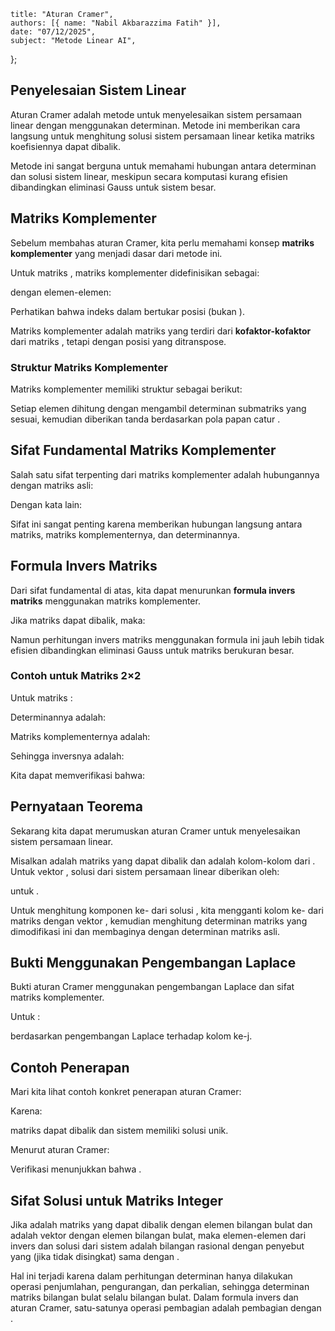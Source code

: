     title: "Aturan Cramer",
    authors: [{ name: "Nabil Akbarazzima Fatih" }],
    date: "07/12/2025",
    subject: "Metode Linear AI",
};

## Penyelesaian Sistem Linear

Aturan Cramer adalah metode untuk menyelesaikan sistem persamaan linear dengan menggunakan determinan. Metode ini memberikan cara langsung untuk menghitung solusi sistem persamaan linear ketika matriks koefisiennya dapat dibalik.

Metode ini sangat berguna untuk memahami hubungan antara determinan dan solusi sistem linear, meskipun secara komputasi kurang efisien dibandingkan eliminasi Gauss untuk sistem besar.

## Matriks Komplementer

Sebelum membahas aturan Cramer, kita perlu memahami konsep **matriks komplementer** yang menjadi dasar dari metode ini.

Untuk matriks <InlineMath math="A \in \mathbb{R}^{n \times n}" />, matriks komplementer didefinisikan sebagai:

<MathContainer>
<BlockMath math="\tilde{A} = (\tilde{a}_{ij})_{i=1,\ldots,n \atop j=1,\ldots,n} \in \mathbb{R}^{n \times n}" />
</MathContainer>

dengan elemen-elemen:

<BlockMath math="\tilde{a}_{ij} = (-1)^{i+j} \cdot \det A_{ji}" />

Perhatikan bahwa indeks dalam <InlineMath math="A_{ji}" /> bertukar posisi (bukan <InlineMath math="A_{ij}" />).

Matriks komplementer <InlineMath math="\tilde{A}" /> adalah matriks yang terdiri dari **kofaktor-kofaktor** dari matriks <InlineMath math="A" />, tetapi dengan posisi yang ditranspose.

### Struktur Matriks Komplementer

Matriks komplementer memiliki struktur sebagai berikut:

<MathContainer>
<BlockMath math="\tilde{A} = \begin{pmatrix} \det A_{11} & -\det A_{21} & \det A_{31} & \cdots \\ -\det A_{12} & \det A_{22} & -\det A_{32} & \cdots \\ \det A_{13} & -\det A_{23} & \det A_{33} & \cdots \\ \vdots & \vdots & \vdots & \ddots \end{pmatrix}" />
</MathContainer>

Setiap elemen dihitung dengan mengambil determinan submatriks yang sesuai, kemudian diberikan tanda berdasarkan pola papan catur <InlineMath math="(-1)^{i+j}" />.

## Sifat Fundamental Matriks Komplementer

Salah satu sifat terpenting dari matriks komplementer adalah hubungannya dengan matriks asli:

<MathContainer>
<BlockMath math="A \cdot \tilde{A} = \tilde{A} \cdot A = \begin{pmatrix} \det A & 0 & \cdots & 0 \\ 0 & \det A & \cdots & 0 \\ \vdots & \vdots & \ddots & \vdots \\ 0 & 0 & \cdots & \det A \end{pmatrix}" />
</MathContainer>

Dengan kata lain:

<BlockMath math="A \cdot \tilde{A} = (\det A) \cdot I" />

Sifat ini sangat penting karena memberikan hubungan langsung antara matriks, matriks komplementernya, dan determinannya.

## Formula Invers Matriks

Dari sifat fundamental di atas, kita dapat menurunkan **formula invers matriks** menggunakan matriks komplementer.

Jika matriks <InlineMath math="A \in \mathbb{R}^{n \times n}" /> dapat dibalik, maka:

<MathContainer>
<BlockMath math="A^{-1} = \frac{1}{\det A} \cdot \tilde{A}" />
</MathContainer>

Namun perhitungan invers matriks menggunakan formula ini jauh lebih tidak efisien dibandingkan eliminasi Gauss untuk matriks berukuran besar.

### Contoh untuk Matriks 2×2

Untuk matriks <InlineMath math="n = 2" />:

<BlockMath math="A = \begin{pmatrix} a & b \\ c & d \end{pmatrix}" />

Determinannya adalah:

<BlockMath math="\det A = a \cdot d - b \cdot c" />

Matriks komplementernya adalah:

<BlockMath math="\tilde{A} = \begin{pmatrix} d & -b \\ -c & a \end{pmatrix}" />

Sehingga inversnya adalah:

<MathContainer>
<BlockMath math="A^{-1} = \frac{1}{a \cdot d - b \cdot c} \cdot \begin{pmatrix} d & -b \\ -c & a \end{pmatrix}" />
</MathContainer>

Kita dapat memverifikasi bahwa:

<MathContainer>
<BlockMath math="A \cdot A^{-1} = \frac{1}{a \cdot d - b \cdot c} \begin{pmatrix} a \cdot d - b \cdot c & -a \cdot b + a \cdot b \\ c \cdot d - c \cdot d & -c \cdot b + a \cdot d \end{pmatrix}" />
<BlockMath math="= \begin{pmatrix} 1 & 0 \\ 0 & 1 \end{pmatrix} = I" />
</MathContainer>

## Pernyataan Teorema

Sekarang kita dapat merumuskan aturan Cramer untuk menyelesaikan sistem persamaan linear.

Misalkan <InlineMath math="A \in \mathbb{R}^{n \times n}" /> adalah matriks yang dapat dibalik dan <InlineMath math="a^1, a^2, \ldots, a^n \in \mathbb{R}^n" /> adalah kolom-kolom dari <InlineMath math="A" />. Untuk vektor <InlineMath math="b \in \mathbb{R}^n" />, solusi <InlineMath math="x \in \mathbb{R}^n" /> dari sistem persamaan linear <InlineMath math="A \cdot x = b" /> diberikan oleh:

<MathContainer>
<BlockMath math="x_j = \frac{\det(a^1 \; \ldots \; a^{j-1} \; b \; a^{j+1} \; \ldots \; a^n)}{\det A}" />
</MathContainer>

untuk <InlineMath math="j = 1, 2, \ldots, n" />.

Untuk menghitung komponen ke-<InlineMath math="j" /> dari solusi <InlineMath math="x" />, kita mengganti kolom ke-<InlineMath math="j" /> dari matriks <InlineMath math="A" /> dengan vektor <InlineMath math="b" />, kemudian menghitung determinan matriks yang dimodifikasi ini dan membaginya dengan determinan matriks <InlineMath math="A" /> asli.

## Bukti Menggunakan Pengembangan Laplace

Bukti aturan Cramer menggunakan pengembangan Laplace dan sifat matriks komplementer.

Untuk <InlineMath math="j = 1, \ldots, n" />:

<MathContainer>
<BlockMath math="x_j = (A^{-1} \cdot b)_j = \sum_{i=1}^{n} (A^{-1})_{ji} \cdot b_i = \sum_{i=1}^{n} \frac{1}{\det A} \cdot \tilde{a}_{ji} \cdot b_i" />
</MathContainer>

<MathContainer>
<BlockMath math="= \frac{1}{\det A} \sum_{i=1}^{n} (-1)^{i+j} \cdot \det A_{ij} \cdot b_i" />
<BlockMath math="= \frac{1}{\det A} \cdot \det(a^1 \; \ldots \; a^{j-1} \; b \; a^{j+1} \; \ldots \; a^n)" />
</MathContainer>

berdasarkan pengembangan Laplace terhadap kolom ke-j.

## Contoh Penerapan

Mari kita lihat contoh konkret penerapan aturan Cramer:

<MathContainer>
<BlockMath math="A = \begin{pmatrix} 1 & 1 & -1 \\ 1 & -1 & 1 \\ -1 & 1 & 1 \end{pmatrix}, \quad b = \begin{pmatrix} 20 \\ 40 \\ 30 \end{pmatrix}" />
</MathContainer>

Karena:

<MathContainer>
<BlockMath math="\det A = 1 \cdot ((-1) \cdot 1 - 1 \cdot 1) - 1 \cdot (1 \cdot 1 - (-1) \cdot 1)" />
<BlockMath math="+ (-1) \cdot (1 \cdot 1 - (-1) \cdot (-1)) = -4 \neq 0" />
</MathContainer>

matriks <InlineMath math="A" /> dapat dibalik dan sistem memiliki solusi unik.

Menurut aturan Cramer:

<MathContainer>
<BlockMath math="x_1 = \frac{1}{\det A} \cdot \det \begin{pmatrix} 20 & 1 & -1 \\ 40 & -1 & 1 \\ 30 & 1 & 1 \end{pmatrix} = \frac{-120}{-4} = 30" />
</MathContainer>

<MathContainer>
<BlockMath math="x_2 = \frac{1}{\det A} \cdot \det \begin{pmatrix} 1 & 20 & -1 \\ 1 & 40 & 1 \\ -1 & 30 & 1 \end{pmatrix} = \frac{-100}{-4} = 25" />
</MathContainer>

<MathContainer>
<BlockMath math="x_3 = \frac{1}{\det A} \cdot \det \begin{pmatrix} 1 & 1 & 20 \\ 1 & -1 & 40 \\ -1 & 1 & 30 \end{pmatrix} = \frac{-140}{-4} = 35" />
</MathContainer>

Verifikasi menunjukkan bahwa <InlineMath math="A \cdot x - b = 0" />.

## Sifat Solusi untuk Matriks Integer

Jika <InlineMath math="A \in \mathbb{Z}^{n \times n}" /> adalah matriks yang dapat dibalik dengan elemen bilangan bulat dan <InlineMath math="b \in \mathbb{Z}^n" /> adalah vektor dengan elemen bilangan bulat, maka elemen-elemen dari invers <InlineMath math="A^{-1}" /> dan solusi <InlineMath math="x" /> dari sistem <InlineMath math="A \cdot x = b" /> adalah bilangan rasional dengan penyebut yang (jika tidak disingkat) sama dengan <InlineMath math="|\det A|" />.

Hal ini terjadi karena dalam perhitungan determinan hanya dilakukan operasi penjumlahan, pengurangan, dan perkalian, sehingga determinan matriks bilangan bulat selalu bilangan bulat. Dalam formula invers dan aturan Cramer, satu-satunya operasi pembagian adalah pembagian dengan <InlineMath math="\det A" />.